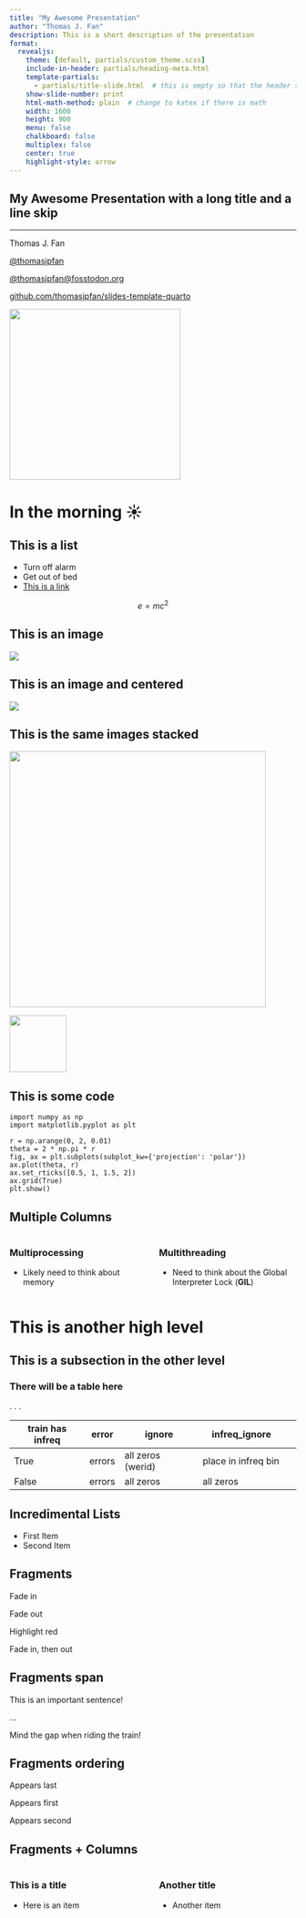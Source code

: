 ```yaml
---
title: "My Awesome Presentation"
author: "Thomas J. Fan"
description: This is a short description of the presentation
format:
  revealjs:
    theme: [default, partials/custom_theme.scss]
    include-in-header: partials/heading-meta.html
    template-partials:
      - partials/title-slide.html  # this is empty so that the header slide is defined below
    show-slide-number: print
    html-math-method: plain  # change to katex if there is math
    width: 1600
    height: 900
    menu: false
    chalkboard: false
    multiplex: false
    center: true
    highlight-style: arrow
---
```


<section class="header-slide">
<h2 class="title">My Awesome Presentation with a long title and a line skip</h2>

<hr></hr>
<p class="author">Thomas J. Fan</p>
<p><a href="https://www.github.com/thomasjpfan" class="icon"><i class="fa-brands fa-github" aria-label="github" target="_blank" rel="noopener"></i></a> <a href="https://www.&#64;twitter.com/thomasjpfan" class="icon"><i class="fa-brands fa-twitter" aria-label="twitter" target="_blank" rel="noopener"></i> </a> <a href="https://www.github.com/thomasjpfan" class="social-media" target="_blank" rel="noopener"> &#64;thomasjpfan</a></p>
<p><a href="https://fosstodon.org/@thomasjpfan" class="icon"><i class="fa-brands fa-mastodon" aria-label="mastodon" target="_blank" rel="noopener"></i> &#64;thomasjpfan&#64;fosstodon.org</a></p>
<p><a href="https://www.github.com/thomasjpfan/slides-template-quarto" class="talk-link">github.com/thomasjpfan/slides-template-quarto</a></p>
</section>
![](images/favicon_org.png){.absolute bottom=200 right=0 width="300"}

# In the morning ☀️

## This is a list

- Turn off alarm
- Get out of bed
- [This is a link](https://github.com)

$$
e=mc^2
$$

## This is an image

![](images/favicon_org.png)

## This is an image and centered

![](images/favicon_org.png){fig-align="center"}

## This is the same images stacked

::: {.r-stack}
![](images/favicon_org.png){.fragment width="450"}

![](images/favicon_org.png){.fragment width="100" fig-aligned="center"}
:::

## This is some code

```.python
import numpy as np
import matplotlib.pyplot as plt

r = np.arange(0, 2, 0.01)
theta = 2 * np.pi * r
fig, ax = plt.subplots(subplot_kw={'projection': 'polar'})
ax.plot(theta, r)
ax.set_rticks([0.5, 1, 1.5, 2])
ax.grid(True)
plt.show()
```

## Multiple Columns

:::: {.columns}

::: {.column width="50%"}
### Multiprocessing
- Likely need to think about memory
:::

::: {.column width="50%"}

### Multithreading
- Need to think about the Global Interpreter Lock (**GIL**)
:::

::::

# This is another high level

## This is a subsection in the other level
### There will be a table here

. . .

| train has infreq | error  | ignore            | infreq_ignore       |   |
|------------------|--------|-------------------|---------------------|---|
| True             | errors | all zeros (werid) | place in infreq bin |   |
| False            | errors | all zeros         | all zeros           |   |


## Incredimental Lists

::: {.incremental}
- First Item
- Second Item
:::

## Fragments

::: {.fragment}
Fade in
:::

::: {.fragment .fade-out}
Fade out
:::

::: {.fragment .highlight-green}
Highlight red
:::

::: {.fragment .fade-in-then-out}
Fade in, then out
:::

## Fragments span

This is an [important sentence!]{.fragment .highlight-red}

...

Mind the [gap]{.fragment .fade-in} when riding the train!

## Fragments ordering

::: {.fragment fragment-index=3}
Appears last
:::

::: {.fragment fragment-index=1}
Appears first
:::

::: {.fragment fragment-index=2}
Appears second
:::


## Fragments + Columns

::::: {.columns}

:::: {.column width="50%"}
### This is a title
- Here is an item
::::

:::: {.column width="50%" .fragment}

### Another title
- Another item

::::

:::::
